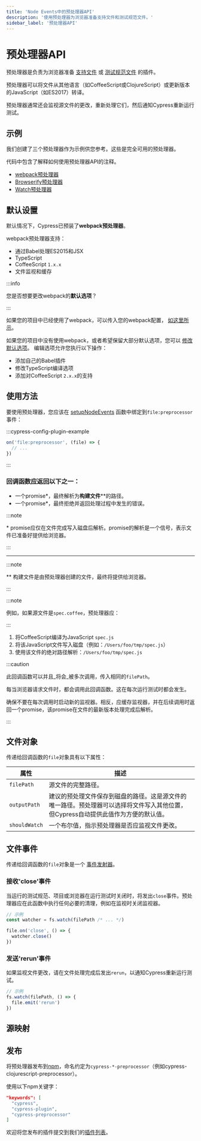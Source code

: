 ```yaml
---
title: 'Node Events中的预处理器API'
description: '使用预处理器为浏览器准备支持文件和测试规范文件。'
sidebar_label: '预处理器API'
---
```


<ProductHeading product="app" />

# 预处理器API

预处理器是负责为浏览器准备
[支持文件](/app/core-concepts/writing-and-organizing-tests#Support-file)
或
[测试规范文件](/app/core-concepts/writing-and-organizing-tests#Spec-files)
的插件。

预处理器可以将文件从其他语言（如CoffeeScript或ClojureScript）或更新版本的JavaScript（如ES2017）转译。

预处理器通常还会监视源文件的更改，重新处理它们，然后通知Cypress重新运行测试。

## 示例

我们创建了三个预处理器作为示例供您参考。这些是完全可用的预处理器。

代码中包含了解释如何使用预处理器API的注释。

- [webpack预处理器](https://github.com/cypress-io/cypress/tree/develop/npm/webpack-preprocessor)
- [Browserify预处理器](https://github.com/cypress-io/cypress-browserify-preprocessor)
- [Watch预处理器](https://github.com/cypress-io/cypress-watch-preprocessor)

## 默认设置

默认情况下，Cypress已预装了**webpack预处理器**。

webpack预处理器支持：

- 通过Babel处理ES2015和JSX
- TypeScript
- CoffeeScript `1.x.x`
- 文件监视和缓存

:::info

您是否想要更改webpack的**默认选项**？

:::

如果您的项目中已经使用了webpack，可以传入您的webpack配置，
[如这里所示](https://github.com/cypress-io/cypress/tree/develop/npm/webpack-preprocessor#options)。

如果您的项目中没有使用webpack，或者希望保留大部分默认选项，您可以
[修改默认选项](https://github.com/cypress-io/cypress/tree/develop/npm/webpack-preprocessor#modifying-default-options)。
编辑选项允许您执行以下操作：

- 添加自己的Babel插件
- 修改TypeScript编译选项
- 添加对CoffeeScript `2.x.x`的支持

## 使用方法

<WarningSetupNodeEvents />

要使用预处理器，您应该在
[setupNodeEvents](/app/plugins/plugins-guide#Using-a-plugin)
函数中绑定到`file:preprocessor`事件：

:::cypress-config-plugin-example

```javascript
on('file:preprocessor', (file) => {
  // ...
})
```

:::

### 回调函数应返回以下之一：

- 一个promise\*，最终解析为**构建文件**\*\*的路径。
- 一个promise\*，最终拒绝并返回处理过程中发生的错误。

:::note

\* promise应仅在文件完成写入磁盘后解析。promise的解析是一个信号，表示文件已准备好提供给浏览器。

:::

---

:::note

\*\* 构建文件是由预处理器创建的文件，最终将提供给浏览器。

:::

:::note

例如，如果源文件是`spec.coffee`，预处理器应：

:::

1. 将CoffeeScript编译为JavaScript `spec.js`
2. 将该JavaScript文件写入磁盘（例如：`/Users/foo/tmp/spec.js`）
3. 使用该文件的绝对路径解析：`/Users/foo/tmp/spec.js`

:::caution

此回调函数可以并且_将会_被多次调用，传入相同的`filePath`。

每当浏览器请求文件时，都会调用此回调函数。这在每次运行测试时都会发生。

确保不要在每次调用时启动新的监视器。相反，应缓存监视器，并在后续调用时返回一个promise，该promise在文件的最新版本处理完成后解析。

:::

## 文件对象

传递给回调函数的`file`对象具有以下属性：

| 属性          | 描述                                                                                                                                                                                                                       |
| ------------- | --------------------------------------------------------------------------------------------------------------------------------------------------------------------------------------------------------------------------------- |
| `filePath`    | 源文件的完整路径。                                                                                                                                                                                                         |
| `outputPath`  | 建议的预处理文件保存到磁盘的路径。这是源文件的唯一路径。预处理器可以选择将文件写入其他位置，但Cypress自动提供此值作为方便的默认值。                                                                                         |
| `shouldWatch` | 一个布尔值，指示预处理器是否应监视文件更改。                                                                                                                                                                               |

## 文件事件

传递给回调函数的`file`对象是一个
[事件发射器](https://nodejs.org/api/events.html#events_class_eventemitter)。

### 接收'close'事件

当运行的测试规范、项目或浏览器在运行测试时关闭时，将发出`close`事件。预处理器应在此函数中执行任何必要的清理，例如在监视时关闭监视器。

```javascript
// 示例
const watcher = fs.watch(filePath /* ... */)

file.on('close', () => {
  watcher.close()
})
```

### 发送'rerun'事件

如果监视文件更改，请在文件处理完成后发出`rerun`，以通知Cypress重新运行测试。

```javascript
// 示例
fs.watch(filePath, () => {
  file.emit('rerun')
})
```

## 源映射

<SourceMaps />

## 发布

将预处理器发布到[npm](https://www.npmjs.com/)，命名约定为`cypress-*-preprocessor`（例如cypress-clojurescript-preprocessor）。

使用以下npm关键字：

```json
"keywords": [
  "cypress",
  "cypress-plugin",
  "cypress-preprocessor"
]
```

欢迎将您发布的插件提交到我们的[插件列表](/app/plugins/plugins-list)。